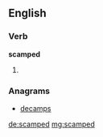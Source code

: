 ==English==

===Verb===
'''scamped'''

# {{en-past of|scamp}}

===Anagrams===
* [[decamps#English|decamps]]

[[de:scamped]]
[[mg:scamped]]